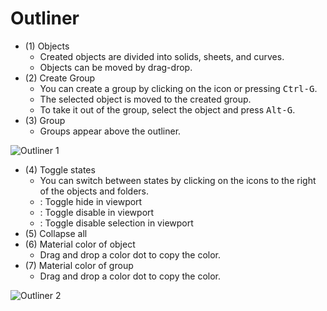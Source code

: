 
# Outliner

- (1) Objects
    - Created objects are divided into solids, sheets, and curves.
    - Objects can be moved by drag-drop.
- (2) Create Group
    - You can create a group by clicking on the icon or pressing <kbd>Ctrl-G</kbd>.
    - The selected object is moved to the created group.
    - To take it out of the group, select the object and press <kbd>Alt-G</kbd>.
- (3) Group
    - Groups appear above the outliner.

![Outliner 1](/img/outliner-1.png)

- (4) Toggle states
    - You can switch between states by clicking on the icons to the right of the objects and folders.
    - <ButtonIcon type="button-outliner-hide" /> : Toggle hide in viewport
    - <ButtonIcon type="button-outliner-disable" /> : Toggle disable in viewport
    - <ButtonIcon type="button-outliner-disable" /> : Toggle disable selection in viewport
- (5) Collapse all
- (6) Material color of object
    - Drag and drop a color dot to copy the color.
- (7) Material color of group
    - Drag and drop a color dot to copy the color.

![Outliner 2](/img/outliner-2.png)
